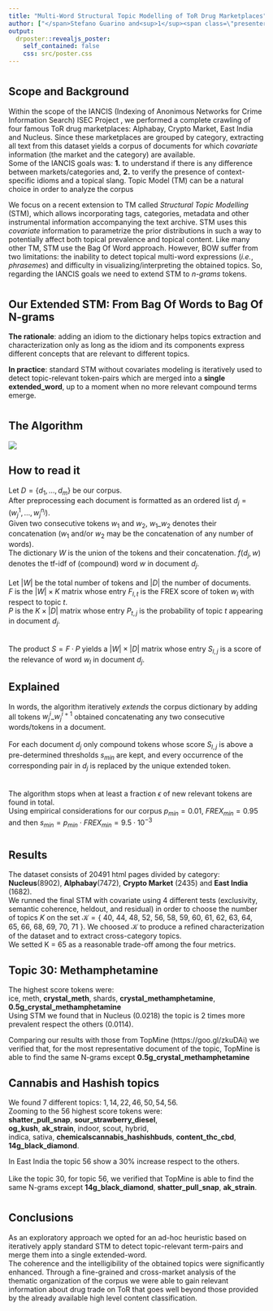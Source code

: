 ```yaml
---
title: "Multi-Word Structural Topic Modelling of ToR Drug Marketplaces"
author: ["</span>Stefano Guarino and<sup>1</sup><span class=\"presenter\"> Mario Santoro <sup>1,2</sup><br><font size='-1'>s.guarino@iac.cnr.it, m.santoro@iac.cnr.it,  http://github.com/santoroma</font><ol class=\"affiliations\"><li>Istituto per le Applicazioni del Calcolo “Mauro Picone” - Consiglio Nazionale delle Ricerche - Italy</li><li>Dipartimento di Scienze Statistiche - Sapienza Università di Roma</li></ol> "]
output:
  drposter::revealjs_poster:
    self_contained: false
    css: src/poster.css
---
```


# {.col-1 }

## Scope and Background

Within the scope of the IANCIS (Indexing of Anonimous Networks for Crime Information Search) ISEC Project , we performed a complete crawling of four famous ToR drug marketplaces: Alphabay, Crypto Market, East India and Nucleus.
Since these marketplaces are grouped by category, extracting all text from this dataset yields a corpus of documents for which *covariate* information (the market and the category) are available.  
Some of the IANCIS goals was: 
**1.** to understand if there is any difference between markets/categories and, 
**2.** to verify the presence of context-specific idioms and a topical slang. 
Topic Model (TM) can be a natural choice in order to analyze the corpus  
  
We focus on a recent extension to TM called *Structural Topic Modelling* (STM), which allows incorporating tags, categories, metadata and other instrumental information accompanying the text archive.
STM uses this *covariate* information to parametrize the prior distributions in such a way to potentially affect both topical prevalence and topical content.
Like many other TM, STM use the Bag Of Word approach. 
However, BOW suffer from two limitations:  the inability to detect topical multi-word expressions (*i.e.*, *phrasemes*) and difficulty in visualizing/interpreting the obtained topics. 
So, regarding the IANCIS goals we need to extend STM to *n-grams* tokens.
  
# {.col-1 }

## Our Extended STM: From Bag Of Words to **Bag Of N-grams**
  
**The rationale**: adding an idiom to the dictionary helps topics extraction and characterization only as long as the
idiom and its components express different concepts that are
relevant to different topics.  

**In practice**: standard STM without covariates modeling is
iteratively used to detect topic-relevant token-pairs which are 
merged into a **single extended_word**, up to a moment when no more relevant compound terms emerge.   

 

# {.col-3}  

## The Algorithm
  
![](img/Algorithm_ICSC_00_Overall_scaled.png) 
  
## How to read it

Let $D=\{d_1,\ldots,d_m\}$ be our corpus.  
After preprocessing each document is formatted as an ordered list $d_j = (w_j^1,\ldots,w_j^{n_j})$.   
Given two consecutive tokens  $w_1$ and $w_2$, $w_1\_w_2$ denotes their concatenation ($w_1$ and/or $w_2$ may be the concatenation
of any number of words).  
The dictionary $W$ is the union of the tokens and their concatenation. 
$f(d_j,w)$ denotes the tf-idf of (compound) word $w$ in document $d_j$.
<br>  
Let $|W|$ be the total number of tokens and $|D|$ the number of documents.   
$F$ is the $|W| × K$ matrix whose entry $F_{l,t}$ is the FREX score of token $w_l$ with respect to topic $t$.  
$P$ is the $K × |D|$ matrix whose entry $P_{t,j}$ is the probability of topic $t$ appearing in document $d_j$.  
<br>  
The product $S = F·P$ yields a $|W| × |D|$ matrix whose entry $S_{l,j}$ is a score of the relevance of word $w_l$ in document $d_j$. 

## Explained  
In words, the algorithm iteratively *extends* the corpus dictionary by adding all tokens $w_j^i\_w_j^{i+1}$ obtained concatenating any two consecutive words/tokens in a document. 
<br>  
For each document $d_j$ only compound tokens whose score $S_{l,j}$ is above a pre-determined thresholds $s_{min}$ are kept, and every occurrence of the corresponding pair in $d_j$ is replaced by the unique extended token.  
<br>  
The algorithm stops when at least a fraction $\epsilon$ of new relevant tokens are found in total.  
Using empirical considerations for our corpus $p_{min} = 0.01$, $FREX_{min} = 0.95$  and then $s_{min} = p_{min} \cdot FREX_{min} = 9.5 \cdot 10^{-3}$ 

# {.col-3} 

## Results  

The dataset consists of 20491 html pages divided by category: **Nucleus**(8902), **Alphabay**(7472), **Crypto Market** (2435) and **East India** (1682).    
We runned the final STM with covariate using 4 different tests (exclusivity, semantic coherence, heldout, and residual) in order to choose the number of topics $K$ on the set $\mathcal{K} = \{$ $40$, $44$, $48$, $52$, $56$, $58$, $59$, $60$, $61$, $62$, $63$, $64$, $65$, $66$, $68$, $69$, $70$, $71$ $\}$.
We choosed $\mathcal{K}$ to produce a refined characterization of the dataset and to extract cross-category topics.  
We setted K = 65 as a reasonable trade-off among the four metrics.


## Topic 30: Methamphetamine

The highest score tokens were:  
ice, meth, **crystal_meth**, shards, **crystal_methamphetamine**, **0.5g_crystal_methamphetamine**  
Using STM we found that in Nucleus (0.0218) the topic is 2 times more prevalent respect the others (0.0114).  

Comparing our results with those from TopMine (https://goo.gl/zkuDAi) we verified that, for the  most representative document of the topic, TopMine is able to find the same N-grams except **0.5g_crystal_methamphetamine**

## Cannabis and Hashish topics  

We found $7$ different topics: $1, 14, 22, 46, 50, 54, 56$.  
Zooming to the $56$ highest score tokens were:  
**shatter_pull_snap**, **sour_strawberry_diesel**,       
**og_kush**, **ak_strain**, indoor, scout, hybrid,   
indica, sativa, **chemicalscannabis_hashishbuds**,   **content_thc_cbd**, **14g_black_diamond**. 

In East India the topic $56$ show a $30\%$ increase respect to the others. 
<br>  
Like the topic $30$, for topic $56$, we verified that TopMine is able to find the same N-grams except **14g_black_diamond**, **shatter_pull_snap**, **ak_strain**.
    
# {.col-1}

## Conclusions

As an exploratory approach we opted for an ad-hoc heuristic based on iteratively apply standard STM to detect topic-relevant term-pairs and merge them into a single extended-word.  
The coherence and the intelligibility of the obtained topics were significantly enhanced. 
Through a fine-grained and cross-market analysis of the thematic organization of the corpus we were able to gain relevant information about drug trade on ToR that goes well beyond those provided by the already available high level content classification.

